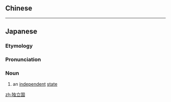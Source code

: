 ==Chinese==
{{zh-see|獨立國}}

----

==Japanese==
{{DEFAULTSORT:とくりつ'}}
{{ja-kanjitab|yomi=o|どく|りつ|こく}}

===Etymology===
{{compound|ja|独立|国|tr1=dokuritsu|t1=[[independence]]|tr2=koku|t2=[[state]]}}

===Pronunciation===
{{ja-pron|どくりつこく|y=o|acc=4}}
{{ja-pron|どくりつこく|y=o|acc=3|dev=4}}

===Noun===
{{ja-noun|どくりつこく|kyu=獨立國}}

# an [[independent]] [[state]]

{{C|ja|Countries}}

[[zh:独立国]]